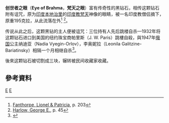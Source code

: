 '''创世者之眼'''（'''Eye of Brahma'''，'''梵天之眼'''）富有传奇性的黑钻石，相传这颗钻石附有诅咒，原为[[印度|印度]][[本地治里|本地治里]]的[[印度教|印度教]][[梵天|梵天]]神像的眼睛，被一名印度教僧侣摘下，原重195克拉，从此流落在外<ref name=Fanthorpe>[[#Fanthorpe|Fanthorpe, Lionel & Patricia]], p. 203</ref>
<ref name=Harlow>[[#Harlow|Harlow, George E.]], p. 45</ref>。

传说从此之后，这颗黑钻的主人便被诅咒：三位持有人先后跳楼自杀—1932年将这颗钻石进口到美国的纽约珠宝商帕里斯（J. W. Paris）跳樓自殺，與1947年[[俄国|俄国]]公主纳迪亚（Nadia Vyegin-Orlov），李奥妮拉（Leonila Galitzine-Bariatinsky）相隔一个月相继自杀<ref name=tribune>{{Citation  | last = Lavis  | first = Tom  | title = Black Orlov Diamond Reportedly to be Worn by Nominee Huffman During Academy Awards  | work = [[The_Tribune-Democrat|The Tribune-Democrat]]  | publisher = Community Newspaper Holdings  | date = 2 March 2006  | url = http://tribune-democrat.com/local/x519123880/Black-Orlov-Diamond-reportedly-to-be-worn-by-nominee-Huffman-during-Academy-Awards?keyword=secondarystory  | accessdate = 10 June 2011  | archive-date = 2012-04-06  | archive-url = https://web.archive.org/web/20120406120840/http://tribune-democrat.com/local/x519123880/Black-Orlov-Diamond-reportedly-to-be-worn-by-nominee-Huffman-during-Academy-Awards?keyword=secondarystory  | dead-url = no  }}</ref>。

後來这颗钻石被切割成三块，辗转被民间收藏家收藏。

==參考資料==
{{reflist}}

[[category:珠宝传说|E]]
[[category:著名寶石|E]]